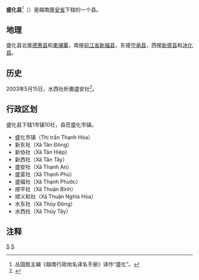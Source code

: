 {{Infobox Settlement
|name                   = 盛化县
|settlement_type        = 县
|official_name          = 
|other_name             = 
|native_name            = {{lang|vi|Huyện Thạnh Hóa}}
|nickname               = 
|motto                  = 
|image_skyline          = Thạnh Hoá.JPG
|imagesize              = 
|image_caption          = 
|image_flag             = 
|flag_size              = 
|image_seal             = 
|seal_size              = 
|image_shield           = 
|shield_size            = 
|image_blank_emblem     = 
|blank_emblem_size      = 
|image_map              = {{Infobox mapframe|frame-width=250|zoom=10}}
|mapsize                = 
|map_caption            = 
|image_map1             = 
|mapsize1               = 
|map_caption1           = 
|pushpin_map            = Vietnam
|pushpin_label_position = bottom
|pushpin_map_caption    = 
|pushpin_map1           = 
|pushpin_label_position1= 
|pushpin_map_caption1   = 
|subdivision_type       = 国家
|subdivision_name       = {{flag|Vietnam}}
|subdivision_type1      = [[越南行政区划|省]]
|subdivision_name1      = [[隆安省|隆安省]]
|subdivision_type2      = 行政区划
|subdivision_name2      = 1市镇10社
|subdivision_type3      = 
|subdivision_name3      = 
|seat_type              = 县莅
|seat                   = {{link-vi|盛化市镇|Thạnh Hóa (thị trấn)}}
|government_type        = 
|leader_title           = 
|leader_name            = 
|leader_title1          = 
|leader_name1           = 
|established_title      = 
|established_date       = 
|area_magnitude         = 
|unit_pref              = 
|area_footnotes         = 
|area_total_km2         = 467.66
|area_land_km2          = 
|area_water_km2         = 
|area_water_percent     = 
|area_urban_km2         = 
|area_metro_km2         = 
|population_as_of       = 2018年
|population_footnotes   = 
|population_note        = 
|population_total       = 66180
|population_density_km2 = auto
|population_metro             = 
|population_density_metro_km2 = 
|population_urban             = 
|population_density_urban_km2 = 
|timezone               = [[越南标准时间|越南标准时间]]
|utc_offset             = +7
|elevation_footnotes    = 
|elevation_m            = 
|coor_type              = 
|coordinates            = 
|postal_code_type       = 
|postal_code            = 
|area_code              = 
|website                = [https://thanhhoa.longan.gov.vn/Pages/Default.aspx 盛化县电子信息门户网站]
|footnotes              = 
}}
'''盛化县'''<ref>丛国胜主编《越南行政地名译名手册》译作“盛化”。</ref>（{{vie|v='''Huyện Thạnh Hóa'''}}）是越南[[隆安省|隆安省]]下辖的一个县。

==地理==
盛化县北接[[德惠县_(越南)|德惠县]]和[[柬埔寨|柬埔寨]]，南接[[前江省|前江省]][[新福县|新福县]]，东接[[守承县|守承县]]，西接[[新盛县|新盛县]]和[[沐化县|沐化县]]。

==历史==
2003年5月15日，水西社析置盛安社<ref>{{Cite web |url=https://thuvienphapluat.vn/van-ban/Bat-dong-san/Nghi-dinh-50-2003-ND-CP-thanh-lap-xa-thuoc-huyen-Tan-Hung-Thanh-Hoa-Duc-Hue-va-Thu-Thua-tinh-Long-An-6610.aspx |title=Nghị định 50/2003/NĐ-CP về việc thành lập xă thuộc các huyện Tân Hưng, Thạnh Hóa, Đức Huệ và Thủ Thừa, tỉnh Long An |access-date=2020-04-22 |archive-date=2021-05-15 |archive-url=https://web.archive.org/web/20210515211826/https://thuvienphapluat.vn/van-ban/bat-dong-san/Nghi-dinh-50-2003-ND-CP-thanh-lap-xa-thuoc-huyen-Tan-Hung-Thanh-Hoa-Duc-Hue-va-Thu-Thua-tinh-Long-An-6610.aspx |dead-url=no }}</ref>。

==行政区划==
盛化县下辖1市镇10社，县莅盛化市镇。
*盛化市镇（Thị trấn Thạnh Hóa）
*新东社（Xã Tân Đông）
*新协社（Xã Tân Hiệp）
*新西社（Xã Tân Tây）
*盛安社（Xã Thạnh An）
*盛富社（Xã Thạnh Phú）
*盛福社（Xã Thạnh Phước）
*顺平社（Xã Thuận Bình）
*顺义和社（Xã Thuận Nghĩa Hòa）
*水东社（Xã Thủy Đông）
*水西社（Xã Thủy Tây）

==注释==
{{reflist}}

{{隆安省行政区划}}
{{越南九龙江三角洲之县市镇区域划分}}

[[Category:越南县份|S]]
[[Category:隆安省|S]]